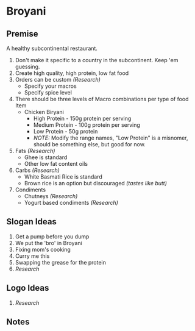 # Broyani

## Premise

A healthy subcontinental restaurant.

1. Don't make it specific to a country in the subcontinent. Keep 'em guessing.
2. Create high quality, high protein, low fat food
3. Orders can be custom *(Research)*
    - Specify your macros
    - Specify spice level
4. There should be three levels of Macro combinations per type of food Item
    - Chicken Biryani
        - High Protein - 150g protein per serving
        - Medium Protein - 100g protein per serving
        - Low Protein - 50g protein
        - *NOTE:* Modify the range names, "Low Protein" is a misnomer, should be something else, but good for now.
5. Fats *(Research)*
    - Ghee is standard
    - Other low fat content oils
6. Carbs *(Research)*
    - White Basmati Rice is standard
    - Brown rice is an option but discouraged *(tastes like butt)*
7. Condiments
    - Chutneys *(Research)*
    - Yogurt based condiments *(Research)*

## Slogan Ideas

1. Get a pump before you dump
2. We put the 'bro' in Broyani
3. Fixing mom's cooking
4. Curry me this
5. Swapping the grease for the protein
6. *Research*

## Logo Ideas

1. *Research*

## Notes